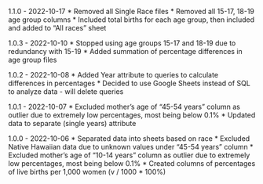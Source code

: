 1.1.0 - 2022-10-17
* Removed all Single Race files
* Removed all 15-17, 18-19 age group columns
* Included total births for each age group, then included and added to "All races" sheet

1.0.3 - 2022-10-10
* Stopped using age groups 15-17 and 18-19 due to redundancy with 15-19
* Added summation of percentage differences in age group files

1.0.2 - 2022-10-08
* Added Year attribute to queries to calculate differences in percentages
* Decided to use Google Sheets instead of SQL to analyze data - will delete queries

1.0.1 - 2022-10-07
* Excluded mother's age of "45-54 years" column as outlier due to extremely low percentages, most being below 0.1%
* Updated data to separate (single years) attribute

1.0.0 - 2022-10-06
* Separated data into sheets based on race
* Excluded Native Hawaiian data due to unknown values under "45-54 years" column
* Excluded mother's age of "10-14 years" column as outlier due to extremely low percentages, most being below 0.1%
* Created columns of percentages of live births per 1,000 women (v / 1000 * 100%)
